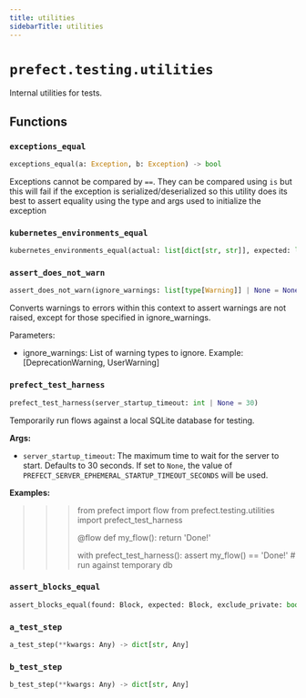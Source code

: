```yaml
---
title: utilities
sidebarTitle: utilities
---
```


# `prefect.testing.utilities`



Internal utilities for tests.


## Functions

### `exceptions_equal` <sup><a href="https://github.com/prefecthq/prefect/blob/main/src/prefect/testing/utilities.py#L40"><Icon icon="github" size="14" /></a></sup>

```python
exceptions_equal(a: Exception, b: Exception) -> bool
```


Exceptions cannot be compared by `==`. They can be compared using `is` but this
will fail if the exception is serialized/deserialized so this utility does its
best to assert equality using the type and args used to initialize the exception


### `kubernetes_environments_equal` <sup><a href="https://github.com/prefecthq/prefect/blob/main/src/prefect/testing/utilities.py#L60"><Icon icon="github" size="14" /></a></sup>

```python
kubernetes_environments_equal(actual: list[dict[str, str]], expected: list[dict[str, str]] | dict[str, str]) -> bool
```

### `assert_does_not_warn` <sup><a href="https://github.com/prefecthq/prefect/blob/main/src/prefect/testing/utilities.py#L97"><Icon icon="github" size="14" /></a></sup>

```python
assert_does_not_warn(ignore_warnings: list[type[Warning]] | None = None) -> Generator[None, None, None]
```


Converts warnings to errors within this context to assert warnings are not raised,
except for those specified in ignore_warnings.

Parameters:
- ignore_warnings: List of warning types to ignore. Example: [DeprecationWarning, UserWarning]


### `prefect_test_harness` <sup><a href="https://github.com/prefecthq/prefect/blob/main/src/prefect/testing/utilities.py#L120"><Icon icon="github" size="14" /></a></sup>

```python
prefect_test_harness(server_startup_timeout: int | None = 30)
```


Temporarily run flows against a local SQLite database for testing.

**Args:**
- `server_startup_timeout`: The maximum time to wait for the server to start.
Defaults to 30 seconds. If set to `None`, the value of
`PREFECT_SERVER_EPHEMERAL_STARTUP_TIMEOUT_SECONDS` will be used.

**Examples:**

>>> from prefect import flow
>>> from prefect.testing.utilities import prefect_test_harness
>>>
>>>
>>> @flow
>>> def my_flow():
>>>     return 'Done!'
>>>
>>> with prefect_test_harness():
>>>     assert my_flow() == 'Done!' # run against temporary db


### `assert_blocks_equal` <sup><a href="https://github.com/prefecthq/prefect/blob/main/src/prefect/testing/utilities.py#L202"><Icon icon="github" size="14" /></a></sup>

```python
assert_blocks_equal(found: Block, expected: Block, exclude_private: bool = True, **kwargs: Any) -> None
```

### `a_test_step` <sup><a href="https://github.com/prefecthq/prefect/blob/main/src/prefect/testing/utilities.py#L283"><Icon icon="github" size="14" /></a></sup>

```python
a_test_step(**kwargs: Any) -> dict[str, Any]
```

### `b_test_step` <sup><a href="https://github.com/prefecthq/prefect/blob/main/src/prefect/testing/utilities.py#L294"><Icon icon="github" size="14" /></a></sup>

```python
b_test_step(**kwargs: Any) -> dict[str, Any]
```
